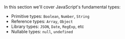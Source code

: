 In this section we'll cover JavaScript's fundamental types:

- Primitive types: `Boolean`, `Number`, `String`
- Reference types: `Array`, `Object`
- Library types: `JSON`, `Date`, `RegExp`, etc
- Nullable types: `null`, `undefined`